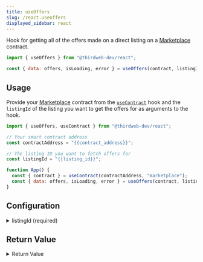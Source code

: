 ```yaml
---
title: useOffers
slug: /react.useoffers
displayed_sidebar: react
---
```


Hook for getting all of the offers made on a
direct listing on a [Marketplace](https://thirdweb.com/thirdweb.eth/Marketplace) contract.

```jsx
import { useOffers } from "@thirdweb-dev/react";

const { data: offers, isLoading, error } = useOffers(contract, listingId);
```

## Usage

Provide your [Marketplace](https://thirdweb.com/thirdweb.eth/Marketplace) contract from the
[`useContract`](/react.usecontract) hook and the `listingId` of the listing you want to get the offers for as
arguments to the hook.

```jsx
import { useOffers, useContract } from "@thirdweb-dev/react";

// Your smart contract address
const contractAddress = "{{contract_address}}";

// The listing ID you want to fetch offers for
const listingId = "{{listing_id}}";

function App() {
  const { contract } = useContract(contractAddress, "marketplace");
  const { data: offers, isLoading, error } = useOffers(contract, listingId);
}
```

## Configuration

<details>
  <summary>listingId (required)</summary>
  <div>

### listingId (required)

The ID of the listing to get the offers for.

If the listing cannot be found, is not a direct listing, or is not active, the `error` property will be set.

```jsx
import { useOffers, useContract } from "@thirdweb-dev/react";

// Your smart contract address
const contractAddress = "{{contract_address}}";

// The listing ID you want to fetch offers for
// highlight-next-line
const listingId = "{{listing_id}}";

function App() {
  const { contract } = useContract(contractAddress, "marketplace");
  const {
    data: offers,
    isLoading,
    error,
  } = useOffers(
    contract,
    // highlight-next-line
    listingId,
  );
}
```

</div>
</details>

## Return Value

<details>
  <summary>Return Value</summary>
  <div>

This hook uses the [`useEvents`](/react.useevents) hook under the hood to fetch `NewOffer` events for the given listing ID.

The return value is an array of `NewOffer` event objects. Each event object has the following properties:

```ts
{
  offeror: string;
  offerId: BigNumber;
  assetContract: string;
  offer: {
    offerId: BigNumber;
    offeror: string;
    assetContract: string;
    tokenId: BigNumber;
    quantity: BigNumber;
    currency: string;
    totalPrice: BigNumber;
    expirationTimestamp: BigNumber;
    tokenType: "ERC721" | "ERC1155";
    status: "UNSET" | "CREATED" | "COMPLETED" | "CANCELLED";
  }
}
```

</div>
</details>

